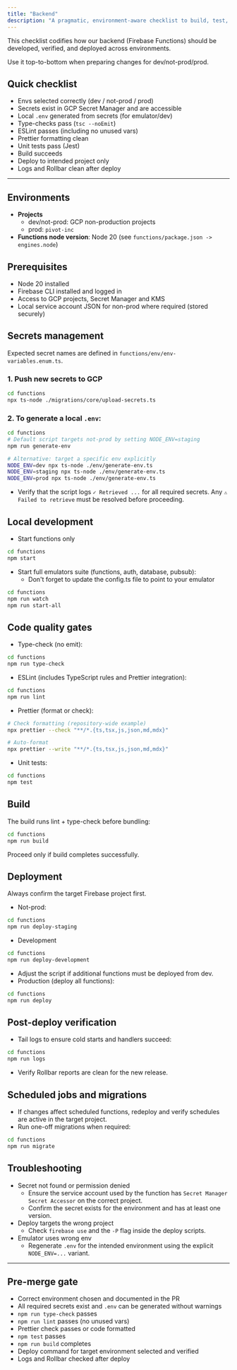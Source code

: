 ```yaml
---
title: "Backend"
description: "A pragmatic, environment-aware checklist to build, test, secure, and deploy backend functions."
---
```


This checklist codifies how our backend (Firebase Functions) should be developed, verified, and deployed across environments.

Use it top-to-bottom when preparing changes for dev/not-prod/prod.

## Quick checklist

- Envs selected correctly (dev / not-prod / prod)
- Secrets exist in GCP Secret Manager and are accessible
- Local `.env` generated from secrets (for emulator/dev)
- Type-checks pass (`tsc --noEmit`)
- ESLint passes (including no unused vars)
- Prettier formatting clean
- Unit tests pass (Jest)
- Build succeeds
- Deploy to intended project only
- Logs and Rollbar clean after deploy

---

## Environments

- **Projects**
  - dev/not-prod: GCP non-production projects
  - prod: `pivot-inc`
- **Functions node version**: Node 20 (see `functions/package.json -> engines.node`)

## Prerequisites

- Node 20 installed
- Firebase CLI installed and logged in
- Access to GCP projects, Secret Manager and KMS
- Local service account JSON for non-prod where required (stored securely)

## Secrets management

Expected secret names are defined in `functions/env/env-variables.enum.ts`.

### 1. Push new secrets to GCP

```bash
cd functions
npx ts-node ./migrations/core/upload-secrets.ts
```

### 2. To generate a local `.env`:

```bash
cd functions
# Default script targets not-prod by setting NODE_ENV=staging
npm run generate-env

# Alternative: target a specific env explicitly
NODE_ENV=dev npx ts-node ./env/generate-env.ts
NODE_ENV=staging npx ts-node ./env/generate-env.ts
NODE_ENV=prod npx ts-node ./env/generate-env.ts
```

- Verify that the script logs `✓ Retrieved ...` for all required secrets. Any `⚠ Failed to retrieve` must be resolved before proceeding.

## Local development

- Start functions only

```bash
cd functions
npm start
```

- Start full emulators suite (functions, auth, database, pubsub):
  - Don't forget to update the config.ts file to point to your emulator

```bash
cd functions
npm run watch
npm run start-all
```

## Code quality gates

- Type-check (no emit):

```bash
cd functions
npm run type-check
```

- ESLint (includes TypeScript rules and Prettier integration):

```bash
cd functions
npm run lint
```

- Prettier (format or check):

```bash
# Check formatting (repository-wide example)
npx prettier --check "**/*.{ts,tsx,js,json,md,mdx}"

# Auto-format
npx prettier --write "**/*.{ts,tsx,js,json,md,mdx}"
```

- Unit tests:

```bash
cd functions
npm test
```

## Build

The build runs lint + type-check before bundling:

```bash
cd functions
npm run build
```

Proceed only if build completes successfully.

## Deployment

Always confirm the target Firebase project first.

- Not-prod:

```bash
cd functions
npm run deploy-staging
```

- Development

```bash
cd functions
npm run deploy-development
```

- Adjust the script if additional functions must be deployed from dev.
- Production (deploy all functions):

```bash
cd functions
npm run deploy
```

## Post-deploy verification

- Tail logs to ensure cold starts and handlers succeed:

```bash
cd functions
npm run logs
```

- Verify Rollbar reports are clean for the new release.

## Scheduled jobs and migrations

- If changes affect scheduled functions, redeploy and verify schedules are active in the target project.
- Run one-off migrations when required:

```bash
cd functions
npm run migrate
```

## Troubleshooting

- Secret not found or permission denied
  - Ensure the service account used by the function has `Secret Manager Secret Accessor` on the correct project.
  - Confirm the secret exists for the environment and has at least one version.
- Deploy targets the wrong project
  - Check `firebase use` and the `-P` flag inside the deploy scripts.
- Emulator uses wrong env
  - Regenerate `.env` for the intended environment using the explicit `NODE_ENV=...` variant.

---

## Pre-merge gate

- Correct environment chosen and documented in the PR
- All required secrets exist and `.env` can be generated without warnings
- `npm run type-check` passes
- `npm run lint` passes (no unused vars)
- Prettier check passes or code formatted
- `npm test` passes
- `npm run build` completes
- Deploy command for target environment selected and verified
- Logs and Rollbar checked after deploy
